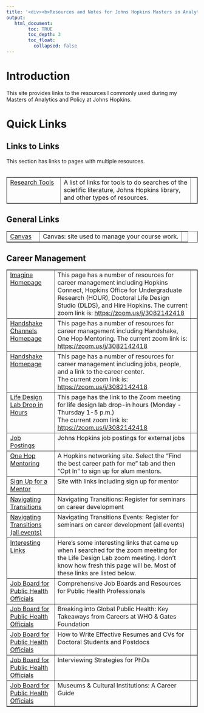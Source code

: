 ---
title: '<div><b>Resources and Notes for Johns Hopkins Masters in Analytics and Policy</b> </div>'
output:
   html_document:
        toc: TRUE
        toc_depth: 3
        toc_float:
          collapsed: false
---

<!--
*
* introduction
*
-->

<h1>Introduction</h1>
This site provides links to the resources I commonly used during my Masters of Analytics and Policy at Johns Hopkins.
<h1>Quick Links</h1>

<h2>Links to Links</h2>
This section has links to pages with multiple resources.
<br/><br/>
<table border="1" width="100%">
  <!-- research tools -->
  <tr>
    <td valign="top">
      <a href="./research-tools.html"><nobr>Research&nbsp;Tools</nobr></a>&nbsp;&nbsp;
    </td>
    <td valign="top">
      A list of links for tools to do searches of the scietific literature, Johns Hopkins library, and other types of resources.  
    </td>
    <td valign="top">
    </td>
  </tr>
</table>

<h2>General Links</h2>
<table border="1" width="100%">
  <!-- canvas -->
  <tr>
    <td valign="top">
      <a href="http://canvas.jhu.edu">Canvas</a>&nbsp;&nbsp;&nbsp;
    </td>
    <td valign="top">
      Canvas: site used to manage your course work. 
    </td>
    <td valign="top">
    </td>
  </tr>
</table>

<!-- CAREER MANAGEMENT -->

<h2>Career Management</h2>
<table border="1" width="100%">
  <!-- imagin homepage -->
  <tr>
    <td valign="top">
      <a href="https://imagine.jhu.edu/">Imagine Homepage</a>&nbsp;&nbsp;&nbsp;
    </td>
    <td valign="top">
      This page has a number of resources for career management including Hopkins Connect, Hopkins Office for Undergraduate Research (HOUR), Doctoral Life Design Studio (DLDS), and Hire Hopkins. The current zoom link is: <a href="https://zoom.us/j/3082142418">https://zoom.us/j/3082142418</a>
    </td>
    <td valign="top">
    </td>
  </tr>
  <!-- handshake channels homepage -->
  <tr>
    <td valign="top">
      <a href="https://imagine.jhu.edu/channels/explore-opportunities-ldl/">Handshake Channels Homepage</a>&nbsp;&nbsp;&nbsp;
    </td>
    <td valign="top">
      This page has a number of resources for career management including Handshake, One Hop Mentoring. The current zoom link is: <a href="https://zoom.us/j/3082142418">https://zoom.us/j/3082142418</a>
    </td>
    <td valign="top">
    </td>
  </tr>
  <!-- handshake homepage -->
  <tr>
    <td valign="top">
      <a href="https://jhu.joinhandshake.com/explore">Handshake Homepage</a>&nbsp;&nbsp;&nbsp;
    </td>
    <td valign="top">
      This page has a number of resources for career management including jobs, people, and a link to the career center. 
      <br/>
      The current zoom link is: <a href="https://zoom.us/j/3082142418">https://zoom.us/j/3082142418</a>
    </td>
    <td valign="top">
    </td>
  </tr>
  <!-- link to zoom meeting -->
  <tr>
    <td valign="top">
      <a href="https://imagine.jhu.edu/channels/life-design-lab/">Life Design Lab Drop in Hours</a>&nbsp;&nbsp;&nbsp;
    </td>
    <td valign="top">
      This page has the link to the Zoom meeting for life design lab drop-in hours (Monday - Thursday 1-5 p.m.)
      <br/>
      The current zoom link is: <a href="https://zoom.us/j/3082142418">https://zoom.us/j/3082142418</a>
    </td>
    <td valign="top">
    </td>
  </tr>
  <!-- job postings -->
  <tr>
    <td valign="top">
      <a href="https://jhu.joinhandshake.com/stu/postings">Job Postings</a>&nbsp;&nbsp;&nbsp;
    </td>
    <td valign="top">
      Johns Hopkins job postings for external jobs
    </td>
    <td valign="top">
    </td>
  </tr>
  <!-- one hop -->
  <tr>
    <td valign="top">
      <a href="https://onehop.jhu.edu/hub/main/home-v3">One Hop Mentoring</a>&nbsp;&nbsp;&nbsp;
    </td>
    <td valign="top">
      A Hopkins networking site. Select the "Find the best career path for me" tab and then "Opt In" to sign up for alum mentors. 
    </td>
    <td valign="top">
    </td>
  </tr>
  <!-- sign up for mentor -->
  <tr>
    <td valign="top">
      <a href="https://imagine.jhu.edu/channels/getting-curious-for-the-jhu-community/">Sign Up for a Mentor</a>&nbsp;&nbsp;&nbsp;
    </td>
    <td valign="top">
      Site with links including sign up for mentor
    </td>
    <td valign="top">
    </td>
  </tr>
  <!-- navigating transitions -->
  <tr>
    <td valign="top">
      <a href="https://imagine.jhu.edu/navigating-transitions/">Navigating Transitions</a>&nbsp;&nbsp;&nbsp;
    </td>
    <td valign="top">
      Navigating Transitions: Register for seminars on career development
    </td>
    <td valign="top">
    </td>
  </tr>
  <!-- navigating transitions -->
  <tr>
    <td valign="top">
      <a href="https://imagine.jhu.edu/events/navigating-transitions/">Navigating Transitions (all events)</a>&nbsp;&nbsp;&nbsp;
    </td>
    <td valign="top">
      Navigating Transitions Events: Register for seminars on career development (all events)
    </td>
    <td valign="top">
    </td>
  </tr>
  <!-- interesting links -->
  <tr>
    <td valign="top">
      <a href="https://imagine.jhu.edu/search/?type=&s=https%3A%2F%2Fzoom.us%2Fj%2F3082142418">Interesting Links</a>&nbsp;&nbsp;&nbsp;
    </td>
    <td valign="top">
      Here's some interesting links that came up when I searched for the zoom meeting for the Life Design Lab zoom meeting. I don't know how fresh this page will be. 
      Most of these links are listed below.
    </td>
    <td valign="top">
    </td>
  </tr>
  <!-- job boards for public health professionals -->
  <tr>
    <td valign="top">
      <a href="https://imagine.jhu.edu/resources/comprehensive-job-boards-and-resources-for-public-health-professionals/">Job Board for Public Health Officials</a>&nbsp;&nbsp;&nbsp;
    </td>
    <td valign="top">
      Comprehensive Job Boards and Resources for Public Health Professionals
    </td>
    <td valign="top">
    </td>
  </tr>
  <!-- breaking into global public health -->
  <tr>
    <td valign="top">
      <a href="https://imagine.jhu.edu/resources/189585/">Job Board for Public Health Officials</a>&nbsp;&nbsp;&nbsp;
    </td>
    <td valign="top">
      Breaking into Global Public Health: Key Takeaways from Careers at WHO & Gates Foundation
    </td>
    <td valign="top">
    </td>
  </tr>
  <!-- resume writing -->
  <tr>
    <td valign="top">
      <a href="https://imagine.jhu.edu/resources/how-to-write-effective-resumes-and-cvs-for-doctoral-students-and-postdocs/">Job Board for Public Health Officials</a>&nbsp;&nbsp;&nbsp;
    </td>
    <td valign="top">
      How to Write Effective Resumes and CVs for Doctoral Students and Postdocs
    </td>
    <td valign="top">
    </td>
  </tr>
  <!-- interview tips -->
  <tr>
    <td valign="top">
      <a href="https://imagine.jhu.edu/resources/interviewing-strategies-for-phds/">Job Board for Public Health Officials</a>&nbsp;&nbsp;&nbsp;
    </td>
    <td valign="top">
      Interviewing Strategies for PhDs
    </td>
    <td valign="top">
    </td>
  </tr>
  <!-- museums and cultural institutions -->
  <tr>
    <td valign="top">
      <a href="https://imagine.jhu.edu/resources/museums-cultural-institutions-a-career-guide/">Job Board for Public Health Officials</a>&nbsp;&nbsp;&nbsp;
    </td>
    <td valign="top">
      Museums & Cultural Institutions: A Career Guide 
    </td>
    <td valign="top">
    </td>
  </tr>
</table>


